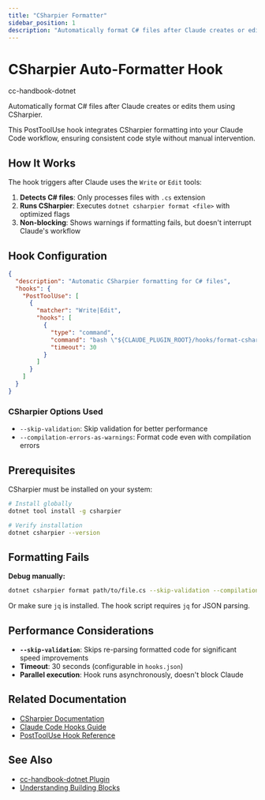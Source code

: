 ```yaml
---
title: "CSharpier Formatter"
sidebar_position: 1
description: "Automatically format C# files after Claude creates or edits them using CSharpier"
---
```



# CSharpier Auto-Formatter Hook

<span className="badge badge--success">cc-handbook-dotnet</span>

Automatically format C# files after Claude creates or edits them using CSharpier.

This PostToolUse hook integrates CSharpier formatting into your Claude Code workflow, ensuring consistent code style without manual intervention.

## How It Works

The hook triggers after Claude uses the `Write` or `Edit` tools:

1. **Detects C# files**: Only processes files with `.cs` extension
2. **Runs CSharpier**: Executes `dotnet csharpier format <file>` with optimized flags
3. **Non-blocking**: Shows warnings if formatting fails, but doesn't interrupt Claude's workflow

## Hook Configuration

```json
{
  "description": "Automatic CSharpier formatting for C# files",
  "hooks": {
    "PostToolUse": [
      {
        "matcher": "Write|Edit",
        "hooks": [
          {
            "type": "command",
            "command": "bash \"${CLAUDE_PLUGIN_ROOT}/hooks/format-csharp.sh\"",
            "timeout": 30
          }
        ]
      }
    ]
  }
}
```

### CSharpier Options Used

- `--skip-validation`: Skip validation for better performance
- `--compilation-errors-as-warnings`: Format code even with compilation errors

## Prerequisites

CSharpier must be installed on your system:

```bash
# Install globally
dotnet tool install -g csharpier

# Verify installation
dotnet csharpier --version
```

## Formatting Fails

**Debug manually:**
```bash
dotnet csharpier format path/to/file.cs --skip-validation --compilation-errors-as-warnings
```

Or make sure `jq` is installed. The hook script requires `jq` for JSON parsing.

## Performance Considerations

- **`--skip-validation`**: Skips re-parsing formatted code for significant speed improvements
- **Timeout**: 30 seconds (configurable in `hooks.json`)
- **Parallel execution**: Hook runs asynchronously, doesn't block Claude

## Related Documentation

- [CSharpier Documentation](https://csharpier.com/)
- [Claude Code Hooks Guide](https://docs.claude.com/en/docs/claude-code/hooks-guide)
- [PostToolUse Hook Reference](https://docs.claude.com/en/docs/claude-code/hooks#posttooluse)

## See Also

- [cc-handbook-dotnet Plugin](/plugins#cc-handbook-dotnet)
- [Understanding Building Blocks](/tips-and-tricks/understanding-building-blocks)
